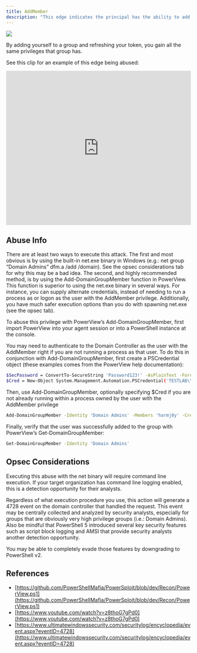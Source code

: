 ```yaml
---
title: AddMember
description: "This edge indicates the principal has the ability to add arbitrary principlas to the target security group. Because of security group delegation, the members of a security group have the same privileges as that group."
---
```


<img noZoom src="/assets/enterprise-AND-community-edition-pill-tag.svg"/>


By adding yourself to a group and refreshing your token, you gain all the same privileges that group has.

See this clip for an example of this edge being abused:

<iframe id="youtube-8345" frameborder="0" allowfullscreen="" allow="accelerometer; autoplay; clipboard-write; encrypted-media; gyroscope; picture-in-picture; web-share" referrerpolicy="strict-origin-when-cross-origin" title="Player for Here Be Dragons The Unexplored Land of Active Directory ACLs [Corrected Audio]" width="100%" height="420" src="https://www.youtube.com/embed/z8thoG7gPd0?autoplay=0&amp;controls=0&amp;disablekb=1&amp;playsinline=1&amp;cc_load_policy=0&amp;cc_lang_pref=auto&amp" data-gtm-yt-inspected-6="true"></iframe>

## Abuse Info

There are at least two ways to execute this attack. The first and most obvious is by using the built-in net.exe binary in Windows (e.g.: net group “Domain Admins” dfm.a /add /domain). See the opsec considerations tab for why this may be a bad idea. The second, and highly recommended method, is by using the Add-DomainGroupMember function in PowerView. This function is superior to using the net.exe binary in several ways. For instance, you can supply alternate credentials, instead of needing to run a process as or logon as the user with the AddMember privilege. Additionally, you have much safer execution options than you do with spawning net.exe (see the opsec tab).

To abuse this privilege with PowerView’s Add-DomainGroupMember, first import PowerView into your agent session or into a PowerShell instance at the console.

You may need to authenticate to the Domain Controller as the user with the AddMember right if you are not running a process as that user. To do this in conjunction with Add-DomainGroupMember, first create a PSCredential object (these examples comes from the PowerView help documentation):

```bash
$SecPassword = ConvertTo-SecureString 'Password123!' -AsPlainText -Force
$Cred = New-Object System.Management.Automation.PSCredential('TESTLAB\\dfm.a', $SecPassword)
```

Then, use Add-DomainGroupMember, optionally specifying $Cred if you are not already running within a process owned by the user with the AddMember privilege

```bash
Add-DomainGroupMember -Identity 'Domain Admins' -Members 'harmj0y' -Credential $Cred
```

Finally, verify that the user was successfully added to the group with PowerView’s Get-DomainGroupMember:
```bash
Get-DomainGroupMember -Identity 'Domain Admins'
```

## Opsec Considerations

Executing this abuse with the net binary will require command line execution. If your target organization has command line logging enabled, this is a detection opportunity for their analysts.

Regardless of what execution procedure you use, this action will generate a 4728 event on the domain controller that handled the request. This event may be centrally collected and analyzed by security analysts, especially for groups that are obviously very high privilege groups (i.e.: Domain Admins). Also be mindful that PowerShell 5 introduced several key security features such as script block logging and AMSI that provide security analysts another detection opportunity.

You may be able to completely evade those features by downgrading to PowerShell v2.

## References
* [https://github.com/PowerShellMafia/PowerSploit/blob/dev/Recon/PowerView.ps1](https://github.com/PowerShellMafia/PowerSploit/blob/dev/Recon/PowerView.ps1)
* [https://www.youtube.com/watch?v=z8thoG7gPd0](https://www.youtube.com/watch?v=z8thoG7gPd0)
* [https://www.ultimatewindowssecurity.com/securitylog/encyclopedia/event.aspx?eventID=4728](https://www.ultimatewindowssecurity.com/securitylog/encyclopedia/event.aspx?eventID=4728)
